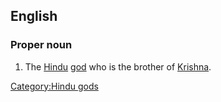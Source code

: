 ==English==

===Proper noun===
{{wikipedia}}
{{en-proper noun}}

#{{Hinduism}} The [[Hindu]] [[god]] who is the brother of [[Krishna]].


[[Category:Hindu gods]]